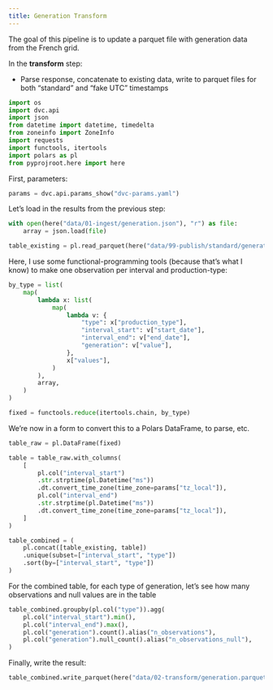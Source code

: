 ```yaml
---
title: Generation Transform
---
```


The goal of this pipeline is to update a parquet file with generation data from the French grid.

In the **transform** step:

- Parse response, concatenate to existing data, write to parquet files for both "standard" and "fake UTC" timestamps

```python
import os
import dvc.api
import json
from datetime import datetime, timedelta
from zoneinfo import ZoneInfo
import requests
import functools, itertools
import polars as pl
from pyprojroot.here import here

```

First, parameters:

```python
params = dvc.api.params_show("dvc-params.yaml")
```

Let's load in the results from the previous step:

```python
with open(here("data/01-ingest/generation.json"), "r") as file:
    array = json.load(file)

table_existing = pl.read_parquet(here("data/99-publish/standard/generation.parquet"))
```

Here, I use some functional-programming tools (because that's what I know) to make one observation per interval and production-type:

```python
by_type = list(
    map(
        lambda x: list(
            map(
                lambda v: {
                    "type": x["production_type"],
                    "interval_start": v["start_date"],
                    "interval_end": v["end_date"],
                    "generation": v["value"],
                },
                x["values"],
            )
        ),
        array,
    )
)

fixed = functools.reduce(itertools.chain, by_type)
```

We're now in a form to convert this to a Polars DataFrame, to parse, etc.

```python
table_raw = pl.DataFrame(fixed)
```

```python
table = table_raw.with_columns(
    [
        pl.col("interval_start")
        .str.strptime(pl.Datetime("ms"))
        .dt.convert_time_zone(time_zone=params["tz_local"]),
        pl.col("interval_end")
        .str.strptime(pl.Datetime("ms"))
        .dt.convert_time_zone(time_zone=params["tz_local"]),
    ]
)
```


```python
table_combined = (
    pl.concat([table_existing, table])
    .unique(subset=["interval_start", "type"])
    .sort(by=["interval_start", "type"])
)
```


For the combined table, for each type of generation, let's see how many observations and null values are in the table

```python
table_combined.groupby(pl.col("type")).agg(
    pl.col("interval_start").min(),
    pl.col("interval_end").max(),
    pl.col("generation").count().alias("n_observations"),
    pl.col("generation").null_count().alias("n_observations_null"),
)
```

Finally, write the result:

```python
table_combined.write_parquet(here("data/02-transform/generation.parquet"))
```





